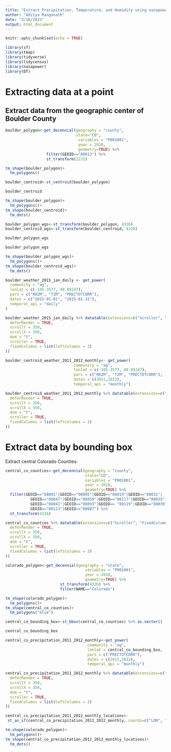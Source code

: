 ```yaml
---
title: "Extract Precipitation, Temperature, and Humidity using nasapower "
author: "Aditya Ranganath"
date: "3/16/2022"
output: html_document
---
```


```r
knitr::opts_chunk$set(echo = TRUE)
```

```r
library(sf)
library(tmap)
library(tidyverse)
library(tidycensus)
library(nasapower)
library(DT) 
```


# Extracting data at a point

## Extract data from the geographic center of Boulder County

```r
boulder_polygon<-get_decennial(geography = "county",
                               state="CO",
                                variables = "P001001",
                                year = 2010,
                                geometry=TRUE) %>% 
                  filter(GEOID=="08013") %>% 
                  st_transform(2231)
```


```r
tm_shape(boulder_polygon)+
  tm_polygons()
```

```r
boulder_centroid<-st_centroid(boulder_polygon)
```

```r
boulder_centroid
```

```r
tm_shape(boulder_polygon)+
  tm_polygons()+
tm_shape(boulder_centroid)+
  tm_dots()
```

```r
boulder_polygon_wgs<-st_transform(boulder_polygon, 4326)
boulder_centroid_wgs<-st_transform(boulder_centroid, 4326)
```

```r
boulder_polygon_wgs
```

```r
boulder_polygon_wgs
```


```r
tm_shape(boulder_polygon_wgs)+
  tm_polygons()+
tm_shape(boulder_centroid_wgs)+
  tm_dots()
```


```r
boulder_weather_2015_jan_daily <- get_power(
  community = "ag",
  lonlat = c(-105.3577, 40.09247),
  pars = c("RH2M", "T2M", "PRECTOTCORR"),
  dates = c("2015-01-01", "2015-01-31"),
  temporal_api = "daily"
)
```


```r
boulder_weather_2015_jan_daily %>% datatable(extensions=c("Scroller", "FixedColumns"), options = list(
  deferRender = TRUE,
  scrollY = 350,
  scrollX = 350,
  dom = "t",
  scroller = TRUE,
  fixedColumns = list(leftColumns = 3)
))
```


```r
boulder_centroid_weather_2011_2012_monthly<- get_power(
                              community = "ag",
                              lonlat = c(-105.3577, 40.09247),
                              pars = c("RH2M", "T2M", "PRECTOTCORR"),
                              dates = c(2011,2012),
                              temporal_api = "monthly")
```

```r
boulder_centroid_weather_2011_2012_monthly %>% datatable(extensions=c("Scroller", "FixedColumns"), options = list(
  deferRender = TRUE,
  scrollY = 350,
  scrollX = 350,
  dom = "t",
  scroller = TRUE,
  fixedColumns = list(leftColumns = 3)
))
```

# Extract data by bounding box

Extract central Colorado Counties: 

```r
central_co_counties<-get_decennial(geography = "county",
                                   state="CO",
                                   variables = "P001001",
                                   year = 2010,
                                   geometry=TRUE) %>% 
  filter(GEOID=="08001"|GEOID=="08005"|GEOID=="08019"|GEOID=="08031"|
           GEOID=="08047"|GEOID=="08059"|GEOID=="08117"|GEOID=="08035"|
           GEOID=="08041"|GEOID=="08093"|GEOID== "08119"|GEOID=="08039"|GEOID=="08073"|GEOID=="08013"|GEOID=="08069"|
           GEOID=="08123"|GEOID=="08087") %>% 
  st_transform(4326)

```

```r
central_co_counties %>% datatable(extensions=c("Scroller", "FixedColumns"), options = list(
  deferRender = TRUE,
  scrollY = 350,
  scrollX = 350,
  dom = "t",
  scroller = TRUE,
  fixedColumns = list(leftColumns = 3)
))
```

```r
colorado_polygon<-get_decennial(geography = "state",
                                   variables = "P001001",
                                   year = 2010,
                                   geometry=TRUE) %>% 
                        st_transform(4326) %>% 
                        filter(NAME=="Colorado")
```


```r
tm_shape(colorado_polygon)+
  tm_polygons()+
tm_shape(central_co_counties)+
  tm_polygons("blue")
```


```r
central_co_bounding_box<-st_bbox(central_co_counties) %>% as.vector()

central_co_bounding_box
```


```r
central_co_precipitation_2011_2012_monthly<-get_power(
                                    community = "ag",
                                    lonlat = central_co_bounding_box,
                                    pars = c("PRECTOTCORR"),
                                    dates = c(2011,2012),
                                    temporal_api = "monthly")
```


```r
central_co_precipitation_2011_2012_monthly %>% datatable(extensions=c("Scroller", "FixedColumns"), options = list(
  deferRender = TRUE,
  scrollY = 350,
  scrollX = 350,
  dom = "t",
  scroller = TRUE,
  fixedColumns = list(leftColumns = 3)
))
```

```r
central_co_precipitation_2011_2012_monthly_locations<-
 st_as_sf(central_co_precipitation_2011_2012_monthly, coords=c("LON", "LAT"), crs=4326)
```

```r
tm_shape(colorado_polygon)+
  tm_polygons()+
tm_shape(central_co_precipitation_2011_2012_monthly_locations)+
  tm_dots()
```








